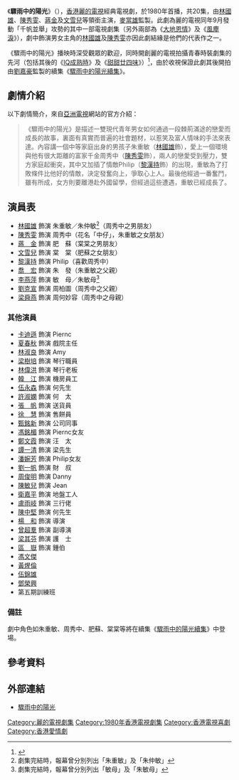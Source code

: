 {{亞視劇集 
| 中文劇名 = 驟雨中的陽光 
| 英文劇名 = Love Story 1980 
| 圖片 =  
| 圖片尺寸 =  
| 製作年份 = 1980年 
| RTV首播日期 = 1980年9月1日-9月26日 
| RTV首播時間 = 逢星期一至五 21:00-21:30 
| 監製 = [[麥當雄|麥當雄]] 
| 編導 = [[梅小青|梅小青]]、[[梁日明|梁日明]]、[[麥仕寧|麥仕寧]]、[[李建武|李建武]] 
| 助理編導 = [[黃香娣|黃香娣]]、[[陳啟昌|陳啟昌]]、[[官松年|官松年]]、[[馬家駿|馬家駿]]
| 編審 = [[區華漢|區華漢]]、[[鄭丹瑞|鄭丹瑞]] 
| 編劇 = [[區華漢|區華漢]]、[[鄭丹瑞|鄭丹瑞]]、[[馬再文|馬再文]]、[[許洵美|許洵美]]、 [[帥雪芳|帥雪芳]]
| 集數 = 20 
| 每集長度 = 30分鐘（連廣告）  
| 劇種 = 時裝青春愛情 
| 主演 = [[林國雄_(演員)|林國雄]]、[[陳秀雯|陳秀雯]]、[[蔣金|蔣　金]]、[[文雪兒|文雪兒]]<br/>[[黎漢持|黎漢持]]、[[喬宏|喬　宏]]、[[李燕萍|李燕萍]]、[[劉克宣|劉克宣]]<br/>[[梁舜燕|梁舜燕]] 
| 主題曲 = 驟雨中的陽光 
| 作曲 = [[黎小田|黎小田]] 
| 填詞 = [[盧國沾|盧國沾]] 
| 主唱 = [[曾路得|曾路德]] 
| 插曲 = 風箏 
| 作曲3 = [[黎小田|黎小田]] 
| 填詞3 = [[盧國沾|盧國沾]] 
| 主唱3 = [[曾路得|曾路德]] 
| 續集 = 《[[驟雨中的陽光續集|驟雨中的陽光續集]]》
}}

《'''驟雨中的陽光'''》（{{lang-en|'''Love Story 1980 '''}}），[[香港|香港]][[亞洲電視|麗的電視]]經典電視劇，於1980年首播，共20集，由[[林國雄_(演員)|林國雄]]、[[陳秀雯|陳秀雯]]、[[蔣金|蔣金]]及[[文雪兒|文雪兒]]等領銜主演，[[麥當雄|麥當雄]]監製。此劇為麗的電視同年9月發動「千帆並舉」攻勢的其中一部電視劇集（另外兩部為《[[大地恩情|大地恩情]]》及《[[風塵淚|風塵淚]]》），劇中飾演男女主角的[[林國雄_(演員)|林國雄]]及[[陳秀雯|陳秀雯]]亦因此劇結緣是他們的代表作之一。

《驟雨中的陽光》播映時深受觀眾的歡迎，同時開創麗的電視拍攝青春時裝劇集的先河（包括其後的《[[IQ成熟時|IQ成熟時]]》及《[[甜甜廿四味|甜甜廿四味]]》）<ref>{{Cite web |url=http://www.discuss.com.hk/viewthread.php?tid=9637389&extra=page%3D1&page=2 |title=【電視劇集及節目資料】麗的年代劇集簡介 |accessdate=2013-04-30 |archive-date=2013-05-11 |archive-url=https://web.archive.org/web/20130511062530/http://www.discuss.com.hk/viewthread.php?tid=9637389&extra=page%3D1&page=2 |dead-url=no }}</ref>，由於收視保證此劇其後開拍由[[劉嘉豪|劉嘉豪]]監製的續集《[[驟雨中的陽光續集|驟雨中的陽光續集]]》。

== 劇情介紹 ==
以下劇情簡介，來自[[亞洲電視|亞洲電視]]網站的官方介紹：
<blockquote>
《驟雨中的陽光》是描述一雙現代青年男女如何通過一段棘荊滿途的戀愛而成長的故事，裏面有真實而普遍的社會題材，以惹笑及富人情味的手法來表達。內容講一個中等家庭出身的男孩子朱重敏（[[林國雄_(演員)|林國雄]]飾），愛上一個環境與他有很大距離的富家千金周秀中（[[陳秀雯|陳秀雯]]飾），兩人的戀愛受到壓力，雙方家庭起衝突，其中又加插了情敵Philip（[[黎漢持|黎漢持]]飾）的出現，重敏為了打敗條件比他好的情敵，決定發奮向上，爭取心上人。最後他經過一番奮鬥，雖有所成，女方則要離港赴外國留學，但經過這些遭遇，重敏已經成長了。 
</blockquote>
==演員表==
*[[林國雄_(演員)|林國雄]] 飾演 朱重敏／朱仲敏<ref>劇集完結時，報幕曾分別列出「朱重敏」及「朱仲敏」</ref>（周秀中之男朋友） 
*[[陳秀雯|陳秀雯]] 飾演 周秀中（花名「中仔」，朱重敏之女朋友） 
*[[蔣金|蔣　金]] 飾演 肥　蘇（棠棠之男朋友） 
*[[文雪兒|文雪兒]] 飾演 棠　棠（肥蘇之女朋友） 
*[[黎漢持|黎漢持]] 飾演 Philip（喜歡周秀中） 
*[[喬宏|喬　宏]] 飾演 朱　發（朱重敏之父親） 
*[[李燕萍|李燕萍]] 飾演 敏　母／朱敏母<ref>劇集完結時，報幕曾分別列出「敏母」及「朱敏母」</ref> 
*[[劉克宣|劉克宣]] 飾演 周柏圖（周秀中之父親） 
*[[梁舜燕|梁舜燕]] 飾演 周何妙容（周秀中之母親） 

===其他演員=== 
*[[卡迪遜|卡迪遜]] 飾演 Piernc 
*[[夏春秋|夏春秋]] 飾演 戲院主任 
*[[林淑良|林淑良]] 飾演 Amy 
*[[梁樹培|梁樹培]] 飾演 琴行職員 
*[[林偉洪|林偉洪]] 飾演 琴行老板 
*[[韓江|韓　江]] 飾演 機房員工 
*[[伍永森|伍永森]] 飾演 何先生 
*[[許淑嫻|許淑嫻]] 飾演 何　太 
*[[張帆|張　帆]] 飾演 送貨員 
*[[徐慧|徐　慧]] 飾演 售餅員 
*[[甄銘新|甄銘新]] 飾演 公司同事 
*[[馮銘楣|馮銘楣]] 飾演 Piernc女友 
*[[鄭文霞|鄭文霞]] 飾演 汪　太 
*[[譚一清|譚一清]] 飾演 梁先生 
*[[潘婉芳|潘婉芳]] 飾演 Philip女友 
*[[劉一帆|劉一帆]] 飾演 財　叔 
*[[周俊明|周俊明]] 飾演 Danny 
*[[陳敏兒|陳敏兒]] 飾演 Jean 
*[[衛嘉平|衛嘉平]] 飾演 地盤工人 
*[[盧雨岐|盧雨岐]] 飾演 三行佬 
*[[陳中堅|陳中堅]] 飾演 何先生 
*[[楊和|楊　和]] 飾演 導演 
*[[曾超羣|曾超羣]] 飾演 副導演 
*[[梁其芬|梁其芬]] 飾演 護　士 
*[[區嶽|區　嶽]] 飾演 鍾伯
*[[馮文傑|馮文傑]] 
*[[黃煋倫|黃煋倫]] 
*[[伍錦雄|伍錦雄]] 
*[[鄧榮興|鄧榮興]] 
*第五期訓練班 

=== 備註 === 
劇中角色如朱重敏、周秀中、肥蘇、棠棠等將在續集《[[驟雨中的陽光續集|驟雨中的陽光續集]]》中登場。 

==參考資料== 
{{reflist}}

==外部連結== 
*[http://www.oldcake.net/viewthread.php?tid=1154&extra=&page=2 驟雨中的陽光] {{Wayback|url=http://www.oldcake.net/viewthread.php?tid=1154&extra=&page=2 |date=20160311074911 }}

{{電視節目的變遷 
|電視台={{flagicon|Hong Kong}} [[亞洲電視|麗的電視]] [[本港台|中文台]] 
|播放檔次=星期一至五 21:00-21:30 時段 
|上一節目=[[大內群英|大內群英]]<br/>（1980.06.16 - 1980.08.29)<span style="font-size:smaller;">(21:00-22:00)</span> 
|節目名稱=驟雨中的陽光<br/>（1980.09.01 - 1980.09.26） 
|下一節目=[[浪濺長堤|浪濺長堤]]<br/>（1980.09.29 - 1980.10.31）
}} 

[[Category:麗的電視劇集|Category:麗的電視劇集]]
[[Category:1980年香港電視劇集|Category:1980年香港電視劇集]]
[[Category:香港電視喜劇|Category:香港電視喜劇]]
[[Category:香港愛情劇|Category:香港愛情劇]]